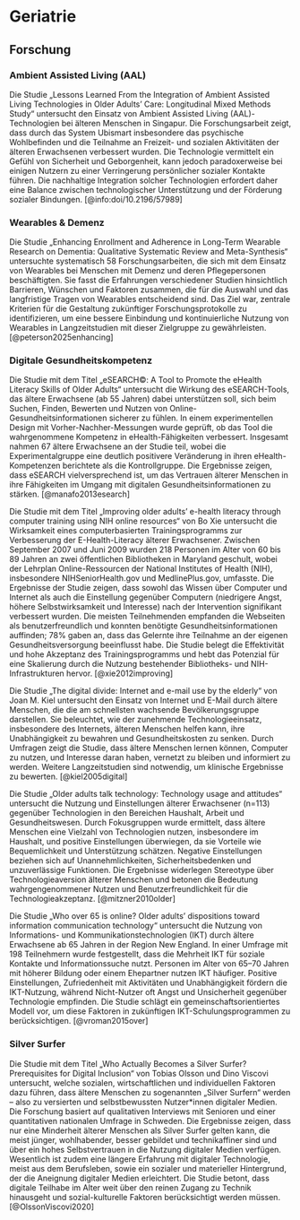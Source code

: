 # Geriatrie

## Forschung

### Ambient Assisted Living (AAL)

Die Studie „Lessons Learned From the Integration of Ambient Assisted Living Technologies in Older Adults’ Care: Longitudinal Mixed Methods Study“ untersucht den Einsatz von Ambient Assisted Living (AAL)-Technologien bei älteren Menschen in Singapur. Die Forschungsarbeit zeigt, dass durch das System Ubismart insbesondere das psychische Wohlbefinden und die Teilnahme an Freizeit- und sozialen Aktivitäten der älteren Erwachsenen verbessert wurden. Die Technologie vermittelt ein Gefühl von Sicherheit und Geborgenheit, kann jedoch paradoxerweise bei einigen Nutzern zu einer Verringerung persönlicher sozialer Kontakte führen. Die nachhaltige Integration solcher Technologien erfordert daher eine Balance zwischen technologischer Unterstützung und der Förderung sozialer Bindungen. [@info:doi/10.2196/57989]

### Wearables & Demenz

Die Studie „Enhancing Enrollment and Adherence in Long-Term Wearable Research on Dementia: Qualitative Systematic Review and Meta-Synthesis“ untersuchte systematisch 58 Forschungsarbeiten, die sich mit dem Einsatz von Wearables bei Menschen mit Demenz und deren Pflegepersonen beschäftigten. Sie fasst die Erfahrungen verschiedener Studien hinsichtlich Barrieren, Wünschen und Faktoren zusammen, die für die Auswahl und das langfristige Tragen von Wearables entscheidend sind. Das Ziel war, zentrale Kriterien für die Gestaltung zukünftiger Forschungsprotokolle zu identifizieren, um eine bessere Einbindung und kontinuierliche Nutzung von Wearables in Langzeitstudien mit dieser Zielgruppe zu gewährleisten. [@peterson2025enhancing]

### Digitale Gesundheitskompetenz

Die Studie mit dem Titel „eSEARCH©: A Tool to Promote the eHealth Literacy Skills of Older Adults“ untersucht die Wirkung des eSEARCH-Tools, das ältere Erwachsene (ab 55 Jahren) dabei unterstützen soll, sich beim Suchen, Finden, Bewerten und Nutzen von Online-Gesundheitsinformationen sicherer zu fühlen. In einem experimentellen Design mit Vorher-Nachher-Messungen wurde geprüft, ob das Tool die wahrgenommene Kompetenz in eHealth-Fähigkeiten verbessert. Insgesamt nahmen 67 ältere Erwachsene an der Studie teil, wobei die Experimentalgruppe eine deutlich positivere Veränderung in ihren eHealth-Kompetenzen berichtete als die Kontrollgruppe. Die Ergebnisse zeigen, dass eSEARCH vielversprechend ist, um das Vertrauen älterer Menschen in ihre Fähigkeiten im Umgang mit digitalen Gesundheitsinformationen zu stärken. [@manafo2013esearch]

Die Studie mit dem Titel „Improving older adults' e-health literacy through computer training using NIH online resources“ von Bo Xie untersucht die Wirksamkeit eines computerbasierten Trainingsprogramms zur Verbesserung der E-Health-Literacy älterer Erwachsener. Zwischen September 2007 und Juni 2009 wurden 218 Personen im Alter von 60 bis 89 Jahren an zwei öffentlichen Bibliotheken in Maryland geschult, wobei der Lehrplan Online-Ressourcen der National Institutes of Health (NIH), insbesondere NIHSeniorHealth.gov und MedlinePlus.gov, umfasste. Die Ergebnisse der Studie zeigen, dass sowohl das Wissen über Computer und Internet als auch die Einstellung gegenüber Computern (niedrigere Angst, höhere Selbstwirksamkeit und Interesse) nach der Intervention signifikant verbessert wurden. Die meisten Teilnehmenden empfanden die Webseiten als benutzerfreundlich und konnten benötigte Gesundheitsinformationen auffinden; 78% gaben an, dass das Gelernte ihre Teilnahme an der eigenen Gesundheitsversorgung beeinflusst habe. Die Studie belegt die Effektivität und hohe Akzeptanz des Trainingsprogramms und hebt das Potenzial für eine Skalierung durch die Nutzung bestehender Bibliotheks- und NIH-Infrastrukturen hervor. [@xie2012improving]

Die Studie „The digital divide: Internet and e-mail use by the elderly“ von Joan M. Kiel untersucht den Einsatz von Internet und E-Mail durch ältere Menschen, die die am schnellsten wachsende Bevölkerungsgruppe darstellen. Sie beleuchtet, wie der zunehmende Technologieeinsatz, insbesondere des Internets, älteren Menschen helfen kann, ihre Unabhängigkeit zu bewahren und Gesundheitskosten zu senken. Durch Umfragen zeigt die Studie, dass ältere Menschen lernen können, Computer zu nutzen, und Interesse daran haben, vernetzt zu bleiben und informiert zu werden. Weitere Langzeitstudien sind notwendig, um klinische Ergebnisse zu bewerten. [@kiel2005digital]

Die Studie „Older adults talk technology: Technology usage and attitudes“ untersucht die Nutzung und Einstellungen älterer Erwachsener (n=113) gegenüber Technologien in den Bereichen Haushalt, Arbeit und Gesundheitswesen. Durch Fokusgruppen wurde ermittelt, dass ältere Menschen eine Vielzahl von Technologien nutzen, insbesondere im Haushalt, und positive Einstellungen überwiegen, da sie Vorteile wie Bequemlichkeit und Unterstützung schätzen. Negative Einstellungen beziehen sich auf Unannehmlichkeiten, Sicherheitsbedenken und unzuverlässige Funktionen. Die Ergebnisse widerlegen Stereotype über Technologieaversion älterer Menschen und betonen die Bedeutung wahrgengenommener Nutzen und Benutzerfreundlichkeit für die Technologieakzeptanz. [@mitzner2010older]

Die Studie „Who over 65 is online? Older adults’ dispositions toward information communication technology“ untersucht die Nutzung von Informations- und Kommunikationstechnologien (IKT) durch ältere Erwachsene ab 65 Jahren in der Region New England. In einer Umfrage mit 198 Teilnehmern wurde festgestellt, dass die Mehrheit IKT für soziale Kontakte und Informationssuche nutzt. Personen im Alter von 65–70 Jahren mit höherer Bildung oder einem Ehepartner nutzen IKT häufiger. Positive Einstellungen, Zufriedenheit mit Aktivitäten und Unabhängigkeit fördern die IKT-Nutzung, während Nicht-Nutzer oft Angst und Unsicherheit gegenüber Technologie empfinden. Die Studie schlägt ein gemeinschaftsorientiertes Modell vor, um diese Faktoren in zukünftigen IKT-Schulungsprogrammen zu berücksichtigen. [@vroman2015over]

### Silver Surfer

Die Studie mit dem Titel „Who Actually Becomes a Silver Surfer? Prerequisites for Digital Inclusion“ von Tobias Olsson und Dino Viscovi untersucht, welche sozialen, wirtschaftlichen und individuellen Faktoren dazu führen, dass ältere Menschen zu sogenannten „Silver Surfern“ werden – also zu versierten und selbstbewussten Nutzer*innen digitaler Medien. Die Forschung basiert auf qualitativen Interviews mit Senioren und einer quantitativen nationalen Umfrage in Schweden. Die Ergebnisse zeigen, dass nur eine Minderheit älterer Menschen als Silver Surfer gelten kann, die meist jünger, wohlhabender, besser gebildet und technikaffiner sind und über ein hohes Selbstvertrauen in die Nutzung digitaler Medien verfügen. Wesentlich ist zudem eine längere Erfahrung mit digitaler Technologie, meist aus dem Berufsleben, sowie ein sozialer und materieller Hintergrund, der die Aneignung digitaler Medien erleichtert. Die Studie betont, dass digitale Teilhabe im Alter weit über den reinen Zugang zu Technik hinausgeht und sozial-kulturelle Faktoren berücksichtigt werden müssen. [@OlssonViscovi2020]
